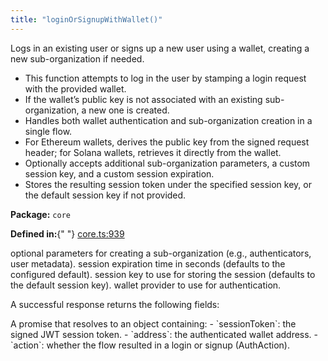 ```yaml
---
title: "loginOrSignupWithWallet()"
---
```



<H3Bordered text="Overview" />

Logs in an existing user or signs up a new user using a wallet, creating a new sub-organization if needed.

<ul>
  <li>
    This function attempts to log in the user by stamping a login request with
    the provided wallet.
  </li>
  <li>
    If the wallet’s public key is not associated with an existing
    sub-organization, a new one is created.
  </li>
  <li>
    Handles both wallet authentication and sub-organization creation in a single
    flow.
  </li>
  <li>
    For Ethereum wallets, derives the public key from the signed request header;
    for Solana wallets, retrieves it directly from the wallet.
  </li>
  <li>
    Optionally accepts additional sub-organization parameters, a custom session
    key, and a custom session expiration.
  </li>
  <li>
    Stores the resulting session token under the specified session key, or the
    default session key if not provided.
  </li>
</ul>

<p>
  <strong>Package:</strong> <code>core</code>
</p>

<p>
  <strong>Defined in:</strong>{" "}
  <a href="https://github.com/tkhq/sdk/blob/main/packages/core/src/__clients__/core.ts#L939">
    core.ts:939
  </a>
</p>

<H3Bordered text="Parameters" />

<ParamField body="params" type="object" required={true} path="params">
  <Expandable title="params details">
    <NestedParam
      parentKey="params"
      childKey="createSubOrgParams"
      type="CreateSubOrgParams"
      required={false}
    >
      optional parameters for creating a sub-organization (e.g., authenticators,
      user metadata).
    </NestedParam>
    <NestedParam
      parentKey="params"
      childKey="expirationSeconds"
      type="string"
      required={false}
    >
      session expiration time in seconds (defaults to the configured default).
    </NestedParam>
    <NestedParam
      parentKey="params"
      childKey="sessionKey"
      type="string"
      required={false}
    >
      session key to use for storing the session (defaults to the default
      session key).
    </NestedParam>
    <NestedParam
      parentKey="params"
      childKey="walletProvider"
      type="WalletProvider"
      required={true}
    >
      wallet provider to use for authentication.
    </NestedParam>
  </Expandable>
</ParamField>

<H3Bordered text="Response" />A successful response returns the following
fields:

<ResponseField name="returns" type="WalletAuthResult & object" required={true}>
  A promise that resolves to an object containing: - `sessionToken`: the signed
  JWT session token. - `address`: the authenticated wallet address. - `action`:
  whether the flow resulted in a login or signup (AuthAction).
</ResponseField>
